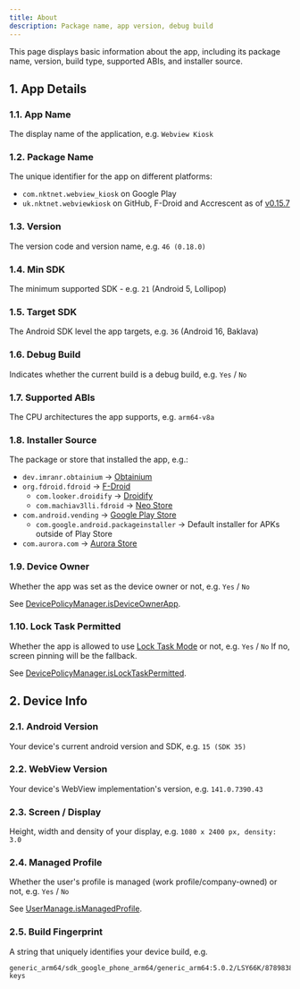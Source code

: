 ```yaml
---
title: About
description: Package name, app version, debug build
---
```


This page displays basic information about the app, including its package name,
version, build type, supported ABIs, and installer source.

## 1. App Details

### 1.1. App Name

The display name of the application, e.g. `Webview Kiosk`

### 1.2. Package Name

The unique identifier for the app on different platforms:

- `com.nktnet.webview_kiosk` on Google Play  
- `uk.nktnet.webviewkiosk` on GitHub, F-Droid and Accrescent as of [v0.15.7](https://github.com/nktnet1/webview-kiosk/releases/tag/v0.15.7)

### 1.3. Version

The version code and version name, e.g. `46 (0.18.0)`

### 1.4. Min SDK

The minimum supported SDK - e.g. `21` (Android 5, Lollipop)

### 1.5. Target SDK

The Android SDK level the app targets, e.g. `36` (Android 16, Baklava)

### 1.6. Debug Build

Indicates whether the current build is a debug build, e.g. `Yes` / `No`

### 1.7. Supported ABIs

The CPU architectures the app supports, e.g. `arm64-v8a`

### 1.8. Installer Source

The package or store that installed the app, e.g.:

- `dev.imranr.obtainium` → [Obtainium](https://obtainium.imranr.dev)  
- `org.fdroid.fdroid` → [F-Droid](https://f-droid.org)  
  - `com.looker.droidify` → [Droidify](https://droidify.eu.org)  
  - `com.machiav3lli.fdroid` → [Neo Store](https://github.com/NeoApplications/Neo-Store)  
- `com.android.vending` → [Google Play Store](https://play.google.com/store/apps)  
  - `com.google.android.packageinstaller` → Default installer for APKs outside of Play Store  
- `com.aurora.com` → [Aurora Store](https://auroraoss.com/aurora-store)

### 1.9. Device Owner

Whether the app was set as the device owner or not, e.g. `Yes` / `No`

See [DevicePolicyManager.isDeviceOwnerApp](https://developer.android.com/reference/android/app/admin/DevicePolicyManager#isDeviceOwnerApp(java.lang.String)).

### 1.10. Lock Task Permitted

Whether the app is allowed to use [Lock Task Mode](https://developer.android.com/work/dpc/dedicated-devices/lock-task-mode) or not, e.g. `Yes` /  `No`
If no, screen pinning will be the fallback.

See [DevicePolicyManager.isLockTaskPermitted](https://developer.android.com/reference/android/app/admin/DevicePolicyManager#isLockTaskPermitted(java.lang.String)).

## 2. Device Info

### 2.1. Android Version

Your device's current android version and SDK, e.g. `15 (SDK 35)`

### 2.2. WebView Version

Your device's WebView implementation's version, e.g. `141.0.7390.43`

### 2.3. Screen / Display

Height, width and density of your display, e.g. `1080 x 2400 px, density: 3.0`

### 2.4. Managed Profile

Whether the user's profile is managed (work profile/company-owned) or not, e.g. `Yes` / `No`

See [UserManage.isManagedProfile](https://developer.android.com/reference/android/os/UserManager#isManagedProfile()).


### 2.5. Build Fingerprint

A string that uniquely identifies your device build, e.g.

```
generic_arm64/sdk_google_phone_arm64/generic_arm64:5.0.2/LSY66K/8789838:eng/test-keys
```
